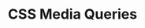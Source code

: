 ---
id: "web_tf_hard_015"
questionType: "TRUE_FALSE"
title: "CSS Media Queries"
statement: "Media queries can only be used to target screen width."
difficulty: "HARD"
category: "Web Development"
correctAnswer: false
explanation: "Media queries can target width, height, orientation, resolution, and more."
---